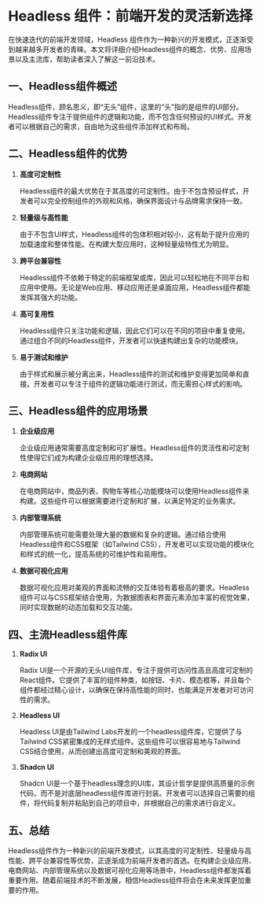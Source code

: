 # Headless 组件：前端开发的灵活新选择

在快速迭代的前端开发领域，Headless 组件作为一种新兴的开发模式，正逐渐受到越来越多开发者的青睐。本文将详细介绍Headless组件的概念、优势、应用场景以及主流库，帮助读者深入了解这一前沿技术。

## 一、Headless组件概述

Headless组件，顾名思义，即“无头”组件，这里的“头”指的是组件的UI部分。Headless组件专注于提供组件的逻辑和功能，而不包含任何预设的UI样式。开发者可以根据自己的需求，自由地为这些组件添加样式和布局。

## 二、Headless组件的优势

1. **高度可定制性**

   Headless组件的最大优势在于其高度的可定制性。由于不包含预设样式，开发者可以完全控制组件的外观和风格，确保界面设计与品牌需求保持一致。

2. **轻量级与高性能**

   由于不包含UI样式，Headless组件的包体积相对较小，这有助于提升应用的加载速度和整体性能。在构建大型应用时，这种轻量级特性尤为明显。

3. **跨平台兼容性**

   Headless组件不依赖于特定的前端框架或库，因此可以轻松地在不同平台和应用中使用。无论是Web应用、移动应用还是桌面应用，Headless组件都能发挥其强大的功能。

4. **高可复用性**

   Headless组件只关注功能和逻辑，因此它们可以在不同的项目中重复使用。通过组合不同的Headless组件，开发者可以快速构建出复杂的功能模块。

5. **易于测试和维护**

   由于样式和展示被分离出来，Headless组件的测试和维护变得更加简单和直接。开发者可以专注于组件的逻辑功能进行测试，而无需担心样式的影响。

## 三、Headless组件的应用场景

1. **企业级应用**

   企业级应用通常需要高度定制和可扩展性。Headless组件的灵活性和可定制性使得它们成为构建企业级应用的理想选择。

2. **电商网站**

   在电商网站中，商品列表、购物车等核心功能模块可以使用Headless组件来构建。这些组件可以根据需要进行定制和扩展，以满足特定的业务需求。

3. **内部管理系统**

   内部管理系统可能需要处理大量的数据和复杂的逻辑。通过结合使用Headless组件和CSS框架（如Tailwind CSS），开发者可以实现功能的模块化和样式的统一化，提高系统的可维护性和易用性。

4. **数据可视化应用**

   数据可视化应用对美观的界面和流畅的交互体验有着极高的要求。Headless组件可以与CSS框架结合使用，为数据图表和界面元素添加丰富的视觉效果，同时实现数据的动态加载和交互功能。

## 四、主流Headless组件库

1. **Radix UI**

   Radix UI是一个开源的无头UI组件库，专注于提供可访问性高且高度可定制的React组件。它提供了丰富的组件种类，如按钮、卡片、模态框等，并且每个组件都经过精心设计，以确保在保持高性能的同时，也能满足开发者对可访问性的需求。

2. **Headless UI**

   Headless UI是由Tailwind Labs开发的一个headless组件库，它提供了与Tailwind CSS紧密集成的无样式组件。这些组件可以很容易地与Tailwind CSS结合使用，从而创建出高度可定制和美观的界面。

3. **Shadcn UI**

   Shadcn UI是一个基于headless理念的UI库，其设计哲学是提供高质量的示例代码，而不是对底层headless组件库进行封装。开发者可以选择自己需要的组件，将代码复制并粘贴到自己的项目中，并根据自己的需求进行自定义。

## 五、总结

Headless组件作为一种新兴的前端开发模式，以其高度的可定制性、轻量级与高性能、跨平台兼容性等优势，正逐渐成为前端开发者的首选。在构建企业级应用、电商网站、内部管理系统以及数据可视化应用等场景中，Headless组件都发挥着重要作用。随着前端技术的不断发展，相信Headless组件将会在未来发挥更加重要的作用。